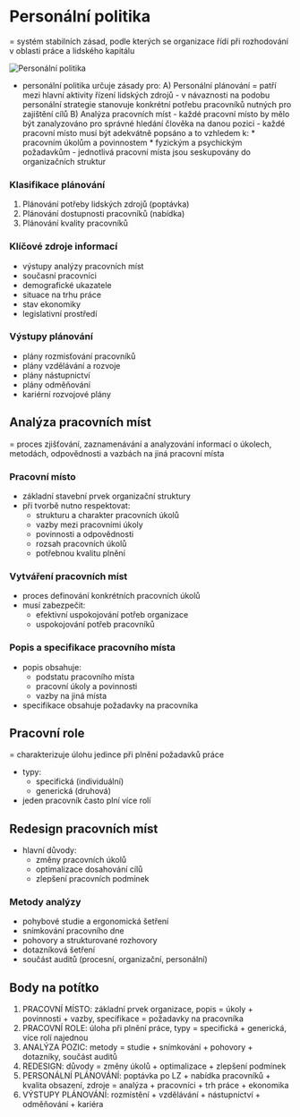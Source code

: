 # Personální politika

= systém stabilních zásad, podle kterých se organizace řídí při rozhodování v oblasti práce
a lidského kapitálu

![Personální politika](/exam/management/07/politika.png)

- personální politika určuje zásady pro:
    A) Personální plánování
    = patří mezi hlavní aktivity řízení lidských zdrojů
        - v návaznosti na podobu personální strategie stanovuje konkrétní potřebu pracovníků
nutných pro zajištění cílů
    B) Analýza pracovních míst
        - každé pracovní místo by mělo být zanalyzováno pro správné hledání člověka na danou
pozici
        - každé pracovní místo musí být adekvátně popsáno a to vzhledem k:
            * pracovním úkolům a povinnostem
            * fyzickým a psychickým požadavkům
        - jednotlivá pracovní místa jsou seskupovány do organizačních struktur

### Klasifikace plánování
1) Plánování potřeby lidských zdrojů (poptávka)
2) Plánování dostupnosti pracovníků (nabídka)
3) Plánování kvality pracovníků

### Klíčové zdroje informací
- výstupy analýzy pracovních míst
- současní pracovníci
- demografické ukazatele
- situace na trhu práce
- stav ekonomiky
- legislativní prostředí

### Výstupy plánování
- plány rozmisťování pracovníků
- plány vzdělávání a rozvoje
- plány nástupnictví
- plány odměňování
- kariérní rozvojové plány

## Analýza pracovních míst

= proces zjišťování, zaznamenávání a analyzování informací o úkolech, metodách, odpovědnosti a vazbách na jiná pracovní místa

### Pracovní místo
- základní stavební prvek organizační struktury
- při tvorbě nutno respektovat:
    * strukturu a charakter pracovních úkolů
    * vazby mezi pracovními úkoly
    * povinnosti a odpovědnosti
    * rozsah pracovních úkolů
    * potřebnou kvalitu plnění

### Vytváření pracovních míst
- proces definování konkrétních pracovních úkolů
- musí zabezpečit:
    * efektivní uspokojování potřeb organizace
    * uspokojování potřeb pracovníků

### Popis a specifikace pracovního místa
- popis obsahuje:
    * podstatu pracovního místa
    * pracovní úkoly a povinnosti
    * vazby na jiná místa
- specifikace obsahuje požadavky na pracovníka

## Pracovní role
= charakterizuje úlohu jedince při plnění požadavků práce
- typy:
    * specifická (individuální)
    * generická (druhová)
- jeden pracovník často plní více rolí

## Redesign pracovních míst
- hlavní důvody:
    * změny pracovních úkolů
    * optimalizace dosahování cílů
    * zlepšení pracovních podmínek

### Metody analýzy
- pohybové studie a ergonomická šetření
- snímkování pracovního dne
- pohovory a strukturované rozhovory
- dotazníková šetření
- součást auditů (procesní, organizační, personální)

## Body na potítko

1. PRACOVNÍ MÍSTO: základní prvek organizace, popis = úkoly + povinnosti + vazby, specifikace = požadavky na pracovníka
2. PRACOVNÍ ROLE: úloha při plnění práce, typy = specifická + generická, více rolí najednou
3. ANALÝZA POZIC: metody = studie + snímkování + pohovory + dotazníky, součást auditů
4. REDESIGN: důvody = změny úkolů + optimalizace + zlepšení podmínek
5. PERSONÁLNÍ PLÁNOVÁNÍ: poptávka po LZ + nabídka pracovníků + kvalita obsazení, zdroje = analýza + pracovníci + trh práce + ekonomika
6. VÝSTUPY PLÁNOVÁNÍ: rozmístění + vzdělávání + nástupnictví + odměňování + kariéra

